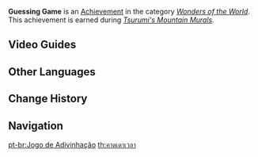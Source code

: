 {{Achievement Infobox
|title        = 
|id           = 81176
|order id     = 1162
|category     = Wonders of the World
|description  = From an even more distant past to the present day...
|requirements = Earned during ''[[Tsurumi's Mountain Murals]].''
|primogems    = 5
|tracking     = 
|hidden       = 1
|topic        = 
|type         = Exploration
}}
'''Guessing Game''' is an [[Achievement]] in the category ''[[Wonders of the World]]''. This achievement is earned during ''[[Tsurumi's Mountain Murals]].''
<!--
==Trivia==
-->
==Video Guides==
{{EVT
|video1   = https://youtu.be/EckKQjXChZU
|caption1 = "A Tale of Two Cities" and "Guessing Game" Achievement Guide
}}

==Other Languages==
{{Other Languages
|en      = Guessing Game
|zhs     = 猜想时间
|zhs_rm  = Cāixiǎng Shíjiān
|zht     = 猜想時間
|zht_rm  = Cāixiǎng Shíjiān
|zh_tl   = Guessing Time
|ja      = 推測の時間
|ja_rm   = Suisoku no Jikan
|ja_tl   = Guessing Time
|ko      = 추정 시간
|ko_rm   = Chujeong Sigan
|ko_tl   = Guessing Time
|es      = Adivina qué día es hoy
|es_tl   = Guess What Day It Is
|fr      = Jeu de devinettes
|fr_tl   = Riddle Game
|ru      = Время догадок
|ru_tl   = Time of Guesses
|th      = คาดเดาเวลา
|th_rm   = 
|th_tl   = 
|vi      = Ước Đoán Thời Gian
|vi_tl   = 
|de      = Eine kurze Geschichte der Zeit
|de_tl   = A Brief History of Time
|de_note = As the book written by {{w|Stephen Hawking}}.
|id      = Tebak-Tebakan
|id_tl   = Guessing Game
|pt      = Jogo de Adivinhação
|pt_tl   = 
|tr      = Tahmin Oyunu
|tr_tl   = 
|it      = Indovinello
|it_tl   = 
}}

==Change History==
{{Change History|2.2}}
<!--
==References==
{{Reflist}}
-->
==Navigation==
{{Achievement Navbox|Wonders of the World|Exploration}}

[[pt-br:Jogo de Adivinhação]]
[[th:คาดเดาเวลา]]